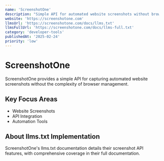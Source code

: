 ```yaml
---
name: 'ScreenshotOne'
description: "Simple API for automated website screenshots without browser management complexity"
website: 'https://screenshotone.com'
llmsUrl: 'https://screenshotone.com/docs/llms.txt'
llmsFullUrl: 'https://screenshotone.com/docs/llms-full.txt'
category: 'developer-tools'
publishedAt: '2025-02-24'
priority: 'low'
---
```


# ScreenshotOne

ScreenshotOne provides a simple API for capturing automated website screenshots without the complexity of browser management.

## Key Focus Areas

- Website Screenshots
- API Integration
- Automation Tools

## About llms.txt Implementation

ScreenshotOne's llms.txt documentation details their screenshot API features, with comprehensive coverage in their full documentation.
